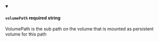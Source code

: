
<details className="config-field" data-expandable="false" open>
<summary>

#### `volumePath` <span class="config-field-required" data-required="false">required</span> <span class="config-field-type">string</span> <span class="config-field-default"></span>

VolumePath is the sub path on the volume that is mounted as persistent volume for this path

</summary>



</details>
